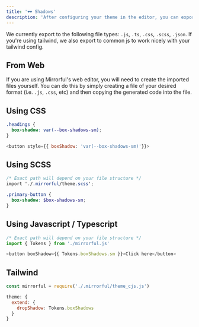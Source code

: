 ```yaml
---
title: '🕶️ Shadows'
description: 'After configuring your theme in the editor, you can export shadows to be used by your app.'
---
```


We currently export to the following file types: `.js`, `.ts`, `.css`, `.scss`, `.json`. If you're using tailwind, we also export to common js to work nicely with your tailwind config.

## From Web

If you are using Mirrorful's web editor, you will need to create the imported files yourself. You can do this by simply creating a file of your desired format (i.e. `.js`, `.css`, etc) and then copying
the generated code into the file.

## Using CSS

```css
.headings {
  box-shadow: var(--box-shadows-sm);
}
```

```javascript
<button style={{ boxShadow: 'var(--box-shadows-sm)'}}>
```

## Using SCSS

```scss
/* Exact path will depend on your file structure */
import './.mirrorful/theme.scss';

.primary-button {
  box-shadow: $box-shadows-sm;
}
```

## Using Javascript / Typescript

```javascript
/* Exact path will depend on your file structure */
import { Tokens } from './mirrorful.js'

<button boxShadow={{ Tokens.boxShadows.sm }}>Click here</button>
```

## Tailwind

```javascript
const mirrorful = require('./.mirrorful/theme_cjs.js')

theme: {
  extend: {
    dropShadow: Tokens.boxShadows
  }
}
```
